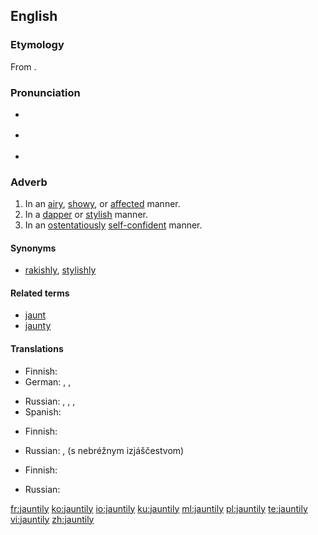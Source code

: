 {{was wotd|2010|August|11}}
==English==

===Etymology===
From {{suffix|jaunty|ly|lang=en}}.

===Pronunciation===
* {{a|UK}} {{IPA|/ˈdʒɔːn.tɪ.li/|lang=en}}
* {{a|US}} {{IPA|/ˈdʒɑn.tɪ.li/|/ˈdʒɔn.tɪ.li/|lang=en}}
* {{audio|en-us-jauntily.ogg|Audio (US)|lang=en}}

===Adverb===
{{en-adv}}

# In an [[airy]], [[showy]], or [[affected]] manner.
# In a [[dapper]] or [[stylish]] manner.
# In an [[ostentatiously]] [[self-confident]] manner.

====Synonyms====
* {{sense|in a dapper or stylish manner}} [[rakishly]], [[stylishly]]

====Related terms====
* [[jaunt]]
* [[jaunty]]

====Translations====
{{trans-top|in an airy, showy, or affected manner}}
* Finnish: {{t|fi|leuhkasti}}
* German: {{t+|de|unbeschwert}}, {{t+|de|munter}}, {{t+|de|fröhlich}}
{{trans-mid}}
* Russian: {{t+|ru|ве́село}}, {{t+|ru|беспе́чно}}, {{t+|ru|легкомы́сленно|tr=lexkomýslenno}}, {{t+|ru|небре́жно}}
* Spanish: {{t+|es|animadamente}}
{{trans-bottom}}

{{trans-top|in a dapper or stylish manner}}
* Finnish: {{t|fi|leuhkasti}}
{{trans-mid}}
* Russian: {{t+|ru|небре́жно}}, {{l|ru|с}} {{l|ru|небрежный|небрежным}} {{l|ru|изящество|изяществом}} (s nebréžnym izjáščestvom)
{{trans-bottom}}

{{trans-top|in an ostentatiously self-confident manner}}
* Finnish: {{t|fi|leuhkasti}}
{{trans-mid}}
* Russian: {{t+|ru|небре́жно}}
{{trans-bottom}}

[[fr:jauntily]]
[[ko:jauntily]]
[[io:jauntily]]
[[ku:jauntily]]
[[ml:jauntily]]
[[pl:jauntily]]
[[te:jauntily]]
[[vi:jauntily]]
[[zh:jauntily]]
